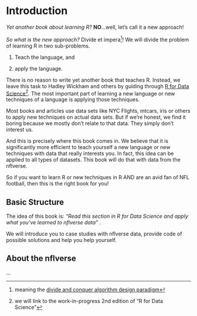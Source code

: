# Introduction {.unnumbered}

*Yet another book about learning R?* **NO**...well, let's call it a new approach!

*So what is the new approach?* Divide et impera[^index-1]! We will divide the problem of learning R in two sub-problems.

[^index-1]: meaning the [divide and conquer algorithm design paradigm](https://en.wikipedia.org/wiki/Divide-and-conquer_algorithm)

1.  Teach the language, and

2.  apply the language.

There is no reason to write yet another book that teaches R. Instead, we leave this task to Hadley Wickham and others by guiding through [R for Data Science](https://r4ds.hadley.nz)[^index-2]. The most important part of learning a new language or new techniques of a language is applying those techniques.

[^index-2]: we will link to the work-in-progress 2nd edition of "R for Data Science"

Most books and articles use data sets like NYC Flights, mtcars, iris or others to apply new techniques on actual data sets. But if we're honest, we find it boring because we mostly don't relate to that data. They simply don't interest us.

And this is precisely where this book comes in. We believe that it is significantly more efficient to teach yourself a new language or new techniques with data that really interests you. In fact, this idea can be applied to all types of datasets. This book will do that with data from the nflverse.

So if you want to learn R or new techniques in R AND are an avid fan of NFL football, then this is the right book for you!

## Basic Structure

The idea of this book is: *"Read this section in R for Data Science and apply what you've learned to nflverse data"* .

We will introduce you to case studies with nflverse data, provide code of possible solutions and help you help yourself.

## About the nflverse

...
